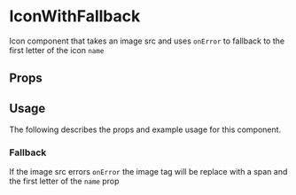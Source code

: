 

# IconWithFallback

Icon component that takes an image src and uses `onError` to fallback to the first letter of the icon `name`

<Canvas>
  <Story id="ui-components-ui-icon-with-fallback-icon-with-fallback-stories-js--default-story" />
</Canvas>

## Props

<ArgsTable of={IconWithFallback} />

## Usage

The following describes the props and example usage for this component.

### Fallback

If the image src errors `onError` the image tag will be replace with a span and the first letter of the `name` prop

<Canvas>
  <Story id="ui-components-ui-icon-with-fallback-icon-with-fallback-stories-js--fallback" />
</Canvas>
